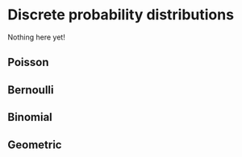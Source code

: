 # Discrete probability distributions

Nothing here yet!

## Poisson

## Bernoulli

## Binomial

## Geometric